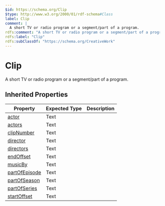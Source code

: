 ```yaml
---
$id: https://schema.org/Clip
$type: http://www.w3.org/2000/01/rdf-schema#Class
label: Clip
comment: |
  A short TV or radio program or a segment/part of a program.
rdfs:comment: "A short TV or radio program or a segment/part of a program."
rdfs:label: "Clip"
rdfs:subClassOf: "https://schema.org/CreativeWork"
---
```


# Clip

A short TV or radio program or a segment/part of a program.

## Inherited Properties

| Property | Expected Type | Description |
| --- | --- | --- |
| [actor](https://schema.org/actor) | Text |  |
| [actors](https://schema.org/actors) | Text |  |
| [clipNumber](https://schema.org/clipNumber) | Text |  |
| [director](https://schema.org/director) | Text |  |
| [directors](https://schema.org/directors) | Text |  |
| [endOffset](https://schema.org/endOffset) | Text |  |
| [musicBy](https://schema.org/musicBy) | Text |  |
| [partOfEpisode](https://schema.org/partOfEpisode) | Text |  |
| [partOfSeason](https://schema.org/partOfSeason) | Text |  |
| [partOfSeries](https://schema.org/partOfSeries) | Text |  |
| [startOffset](https://schema.org/startOffset) | Text |  |
